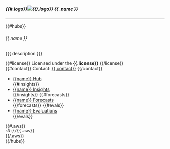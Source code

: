 
```{=html}
<div {{#.id}}id="{{.id}}"{{/.id}} class="card org h-100 g-col-12">
    <h5 class="card-title org">
      {{#.logo}}<img src="{{.logo}}" class="card-img-top logo" alt=' '>{{/.logo}}
      {{ .name }}
    </h5>
    <hr>
    <div class="grid">
        {{#hubs}}
        <div class="card hub text-bg-light g-col-12 g-col-sm-6">
            <div class="card-body h-100">
                <h6 class="card-title">
                {{ name }}
                </h6>
                <p class="card-text">
                    {{{ description }}}
                </p>
                <p class="card-text">
                    {{#license}}
                    Licensed under the <strong>{{.license}}</strong>
                    {{/license}}
                    <br>
                    {{#contact}}
                    Contact: <a class="card-link" href="mailto:{{.contact}}">{{.contact}}</a>
                    {{/contact}}
                </p>
                <ul class="list-group list-group-flush">
                    <li class="list-group-item">
                    <a class="card-link" href="https://github.com/{{.repo}}">
                    <i class="fa-brands fa-github"></i>
                    <span class="visually-hidden">{{name}} </span><span aria-hidden=true>Hub</span>
                    </a>
                    </li>
                    {{#insights}}
                    <li class="list-group-item">
                    <a class="card-link" href="{{.insights}}">
                    <i class="fa-solid fa-magnifying-glass-chart"></i>
                    <span class="visually-hidden">{{name}} </span>Insights
                    </a>
                    </li>
                    {{/insights}}
                    {{#forecasts}}
                    <li class="list-group-item">
                    <a class="card-link" href="{{.forecasts}}">
                    <i class="fa-solid fa-chart-line"></i>
                    <span class="visually-hidden">{{name}} </span>Forecasts
                    </a>
                    </li>
                    {{/forecasts}}
                    {{#evals}}
                    <li class="list-group-item">
                    <a class="card-link" href="{{.evals}}">
                    <i class="fa-solid fa-stethoscope"></i>
                    <span class="visually-hidden">{{name}} </span>Evaluations
                    </a>
                    </li>
                    {{/evals}}
                </ul>
            </div>
            {{#.aws}}
            <div class="data-foot card-footer">
                <i class="fa-solid fa-database" aria-label="s3 data available"></i> <code>s3://{{.aws}}</code> <small><a href="https://hubverse-org.github.io/hubData/articles/connect_hub.html#connecting-to-a-hub-in-the-cloud"><i class="fa-solid fa-circle-info" aria-label="Find out how to connect to data in the cloud"></i></a></small>
            </div>
            {{/.aws}}
        </div>
        {{/hubs}}
    </div>
</div>
```
